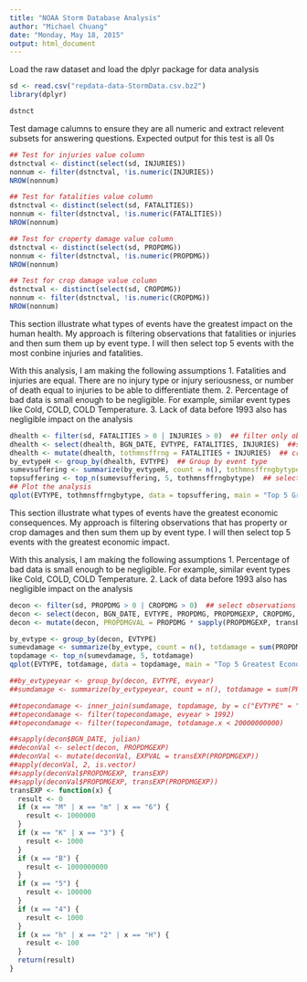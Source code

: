 ```yaml
---
title: "NOAA Storm Database Analysis"
author: "Michael Chuang"
date: "Monday, May 18, 2015"
output: html_document
---
```



Load the raw dataset and load the dplyr package for data analysis
```r
sd <- read.csv("repdata-data-StormData.csv.bz2")
library(dplyr)

dstnct
```

Test damage calumns to ensure they are all numeric and extract relevent subsets for answering questions.  Expected output for this test is all 0s 
```r

## Test for injuries value column
dstnctval <- distinct(select(sd, INJURIES))
nonnum <- filter(dstnctval, !is.numeric(INJURIES))
NROW(nonnum)

## Test for fatalities value column
dstnctval <- distinct(select(sd, FATALITIES))
nonnum <- filter(dstnctval, !is.numeric(FATALITIES))
NROW(nonnum)

## Test for croperty damage value column
dstnctval <- distinct(select(sd, PROPDMG))
nonnum <- filter(dstnctval, !is.numeric(PROPDMG))
NROW(nonnum)

## Test for crop damage value column
dstnctval <- distinct(select(sd, CROPDMG))
nonnum <- filter(dstnctval, !is.numeric(CROPDMG))
NROW(nonnum)

```

This section illustrate what types of events have the greatest impact on the human health.
My approach is filtering observations that fatalities or injuries and then sum them up by event type.  I will then select top 5 events with the most conbine injuries and fatalities.

With this analysis, I am making the following assumptions
1. Fatalities and injuries are equal.  There are no injury type or injury seriousness, or number of death equal to injuries to be able to differentiate them.
2. Percentage of bad data is small enough to be negligible. For example, similar event types like Cold, COLD, COLD Temperature.
3. Lack of data before 1993 also has negligible impact on the analysis
```r

dhealth <- filter(sd, FATALITIES > 0 | INJURIES > 0)  ## filter only observations where there are fatalities and injuries
dhealth <- select(dhealth, BGN_DATE, EVTYPE, FATALITIES, INJURIES)  ##select subset of columns relevent for my analysis 
dhealth <- mutate(dhealth, tothmnsffrng = FATALITIES + INJURIES)  ## create a new column (Total human suffering) that sums up Fatalities and injuries
by_evtypeH <- group_by(dhealth, EVTYPE)  ## Group by event type
sumevsuffering <- summarize(by_evtypeH, count = n(), tothmnsffrngbytype = sum(tothmnsffrng))  ## aggregate total suffering by event types
topsuffering <- top_n(sumevsuffering, 5, tothmnsffrngbytype)  ## select top 5 impact with the most suffering
## Plot the analysis 
qplot(EVTYPE, tothmnsffrngbytype, data = topsuffering, main = "Top 5 Greatest Human Impact", ylab = "Total Human Incident", xlab = "Event Type")
```

This section illustrate what types of events have the greatest economic consequences.
My approach is filtering observations that has property or crop damages and then sum them up by event type.  I will then select top 5 events with the greatest economic impact.

With this analysis, I am making the following assumptions
1. Percentage of bad data is small enough to be negligible. For example, similar event types like Cold, COLD, COLD Temperature.
2. Lack of data before 1993 also has negligible impact on the analysis
```r
decon <- filter(sd, PROPDMG > 0 | CROPDMG > 0)  ## select observations with property or crop damages
decon <- select(decon, BGN_DATE, EVTYPE, PROPDMG, PROPDMGEXP, CROPDMG, CROPDMGEXP)  ## select relevent fields for the analysis
decon <- mutate(decon, PROPDMGVAL = PROPDMG * sapply(PROPDMGEXP, transEXP), CROPDMGVAL = CROPDMG * sapply(CROPDMGEXP, transEXP), evyear = format(as.POSIXct(decon$BGN_DATE,format='%m/%d/%Y %H:%M:%S'), "%Y"))

by_evtype <- group_by(decon, EVTYPE)
sumevdamage <- summarize(by_evtype, count = n(), totdamage = sum(PROPDMGVAL + CROPDMGVAL))
topdamage <- top_n(sumevdamage, 5, totdamage)
qplot(EVTYPE, totdamage, data = topdamage, main = "Top 5 Greatest Economic Damage", ylab = "Total Damage", xlab = "Event Type")

##by_evtypeyear <- group_by(decon, EVTYPE, evyear)
##sumdamage <- summarize(by_evtypeyear, count = n(), totdamage = sum(PROPDMGVAL + CROPDMGVAL))

##topecondamage <- inner_join(sumdamage, topdamage, by = c("EVTYPE" = "EVTYPE"))
##topecondamage <- filter(topecondamage, evyear > 1992)
##topecondamage <- filter(topecondamage, totdamage.x < 20000000000)

##sapply(decon$BGN_DATE, julian)
##deconVal <- select(decon, PROPDMGEXP)
##deconVal <- mutate(deconVal, EXPVAL = transEXP(PROPDMGEXP))
##apply(deconVal, 2, is.vector)
##sapply(deconVal$PROPDMGEXP, transEXP)
##sapply(deconVal$PROPDMGEXP, transEXP(PROPDMGEXP))
transEXP <- function(x) {
  result <- 0
  if (x == "M" | x == "m" | x == "6") {
    result <- 1000000
  }
  if (x == "K" | x == "3") {
    result <- 1000
  }
  if (x == "B") {
    result <- 1000000000
  }
  if (x == "5") {
    result <- 100000
  }
  if (x == "4") {
    result <- 1000  
  }
  if (x == "h" | x == "2" | x == "H") {
    result <- 100
  }
  return(result)
}



```


